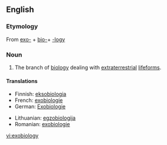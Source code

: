 ==English==

===Etymology===
From [[exo-]] + [[bio-]]+ [[-logy]]

===Noun===
{{en-noun|-}}

# The branch of [[biology]] dealing with [[extraterrestrial]] [[lifeforms]].

====Translations====
{{trans-top|the branch of biology dealing with extraterrestrial lifeforms}}
*Finnish: [[eksobiologia]]
*French: [[exobiologie]] {{f}}
*German: [[Exobiologie]] {{f}}
{{trans-mid}}
*Lithuanian: [[egzobiologija]] {{f}}
*Romanian: [[exobiologie]]
{{trans-bottom}}

[[vi:exobiology]]